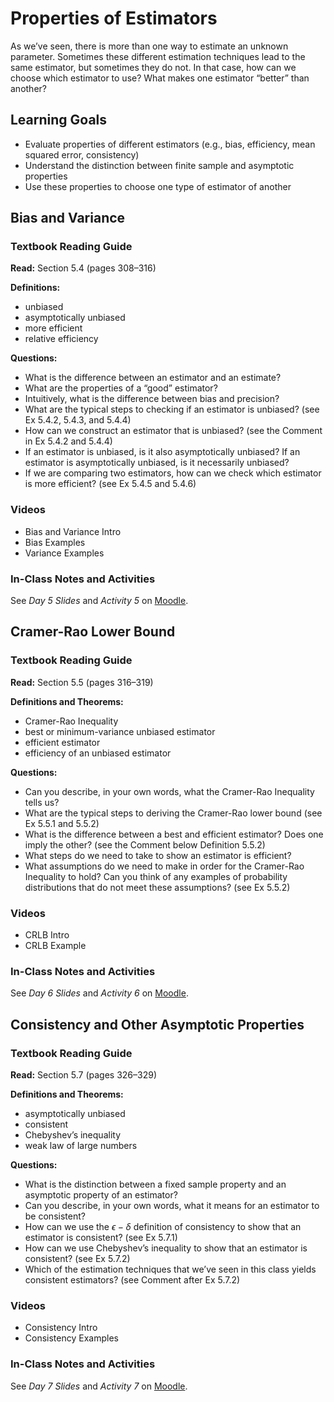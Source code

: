 # Properties of Estimators

As we've seen, there is more than one way to estimate an unknown parameter. Sometimes these different estimation techniques lead to the same estimator, but sometimes they do not. In that case, how can we choose which estimator to use? What makes one estimator "better" than another?

## Learning Goals

- Evaluate properties of different estimators (e.g., bias, efficiency, mean squared error, consistency)
- Understand the distinction between finite sample and asymptotic properties
- Use these properties to choose one type of estimator of another

## Bias and Variance

### Textbook Reading Guide

**Read:** Section 5.4 (pages 308--316)

**Definitions:**

- unbiased
- asymptotically unbiased
- more efficient
- relative efficiency

**Questions:**

- What is the difference between an estimator and an estimate?
- What are the properties of a "good" estimator?
- Intuitively, what is the difference between bias and precision? 
- What are the typical steps to checking if an estimator is unbiased? (see Ex 5.4.2, 5.4.3, and 5.4.4)
- How can we construct an estimator that is unbiased? (see the Comment in Ex 5.4.2 and 5.4.4)
- If an estimator is unbiased, is it also asymptotically unbiased? If an estimator is asymptotically unbiased, is it necessarily unbiased?
- If we are comparing two estimators, how can we check which estimator is more efficient? (see Ex 5.4.5 and 5.4.6)

### Videos

- Bias and Variance Intro
- Bias Examples
- Variance Examples

### In-Class Notes and Activities

See *Day 5 Slides* and *Activity 5* on [Moodle](https://moodle.macalester.edu/course/view.php?id=4532).



## Cramer-Rao Lower Bound

### Textbook Reading Guide

**Read:** Section 5.5 (pages 316--319)

**Definitions and Theorems:**

- Cramer-Rao Inequality
- best or minimum-variance unbiased estimator
- efficient estimator
- efficiency of an unbiased estimator


**Questions:**

- Can you describe, in your own words, what the Cramer-Rao Inequality tells us?
- What are the typical steps to deriving the Cramer-Rao lower bound (see Ex 5.5.1 and 5.5.2)
- What is the difference between a best and efficient estimator? Does one imply the other? (see the Comment below Definition 5.5.2)
- What steps do we need to take to show an estimator is efficient?
- What assumptions do we need to make in order for the Cramer-Rao Inequality to hold? Can you think of any examples of probability distributions that do not meet these assumptions? (see Ex 5.5.2)


### Videos

- CRLB Intro
- CRLB Example

### In-Class Notes and Activities

See *Day 6 Slides* and *Activity 6* on [Moodle](https://moodle.macalester.edu/course/view.php?id=4532).



## Consistency and Other Asymptotic Properties

### Textbook Reading Guide

**Read:** Section 5.7 (pages 326--329)

**Definitions and Theorems:**

- asymptotically unbiased
- consistent
- Chebyshev's inequality
- weak law of large numbers

**Questions:**

- What is the distinction between a fixed sample property and an asymptotic property of an estimator?
- Can you describe, in your own words, what it means for an estimator to be consistent?
- How can we use the $\epsilon-\delta$ definition of consistency to show that an estimator is consistent? (see Ex 5.7.1)
- How can we use Chebyshev's inequality to show that an estimator is consistent? (see Ex 5.7.2)
- Which of the estimation techniques that we've seen in this class yields consistent estimators? (see Comment after Ex 5.7.2) 

### Videos

- Consistency Intro
- Consistency Examples

### In-Class Notes and Activities

See *Day 7 Slides* and *Activity 7* on [Moodle](https://moodle.macalester.edu/course/view.php?id=4532).

